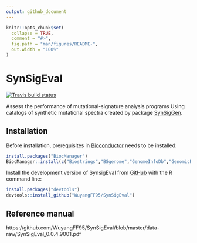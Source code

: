 ```yaml
---
output: github_document
---
```


<!-- README.md is generated from README.Rmd. Please edit that file -->

```r
knitr::opts_chunk$set(
  collapse = TRUE,
  comment = "#>",
  fig.path = "man/figures/README-",
  out.width = "100%"
)
```
# SynSigEval

<!-- badges: start -->

[![Travis build status](https://travis-ci.com/WuyangFF95/SynSigEval.svg?branch=master)](https://travis-ci.com/WuyangFF95/SynSigEval)

<!-- badges: end -->

Assess the performance of mutational-signature analysis
programs Using catalogs of synthetic mutational spectra created
by package [SynSigGen](https://github.com/steverozen/SynSigGen).

## Installation

Before installation, prerequisites in 
[Bioconductor](https://www.bioconductor.org/)
needs to be installed:

```r
install.packages("BiocManager")
BiocManager::install(c("Biostrings","BSgenome","GenomeInfoDb","GenomicRanges"))
```

Install the development version of SynsigEval from [GitHub](https://github.com/) with the R command line:

``` r
install.packages("devtools")
devtools::install_github("WuyangFF95/SynSigEval")
```

## Reference manual

https://github.com/WuyangFF95/SynSigEval/blob/master/data-raw/SynSigEval_0.0.4.9001.pdf
